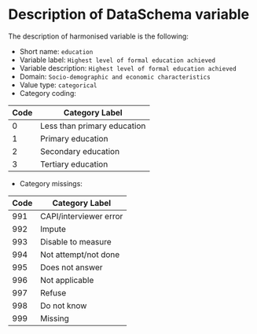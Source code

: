 # Description of DataSchema variable

The description of harmonised variable is the following:

* Short name: `education`
* Variable label: `Highest level of formal education achieved`
* Variable description: `Highest level of formal education achieved`
* Domain: `Socio-demographic and economic characteristics`
* Value type: `categorical`
* Category coding:

**Code** | **Category Label**
-------- | ------------------
0        | Less than primary education
1        | Primary education
2        | Secondary education
3        | Tertiary education

* Category missings: 

**Code** | **Category Label**
----| ------------------
991 | CAPI/interviewer error
992 | Impute
993 | Disable to measure
994 | Not attempt/not done
995 | Does not answer
996 | Not applicable
997 | Refuse
998 | Do not know
999 | Missing
